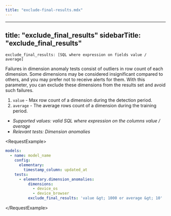 ```yaml
---
title: "exclude-final-results.mdx"
---
```


---
title: "exclude_final_results"
sidebarTitle: "exclude_final_results"
---

`exclude_final_results: [SQL where expression on fields value / average]`

Failures in dimension anomaly tests consist of outliers in row count of each dimension.
Some dimensions may be considered insignificant compared to others, and you may prefer not to receive alerts for them.
With this parameter, you can exclude these dimensions from the results set and avoid such failures.

1. `value` - Max row count of a dimension during the detection period.
2. `average` - The average rows count of a dimension during the training period.

- _Supported values: valid SQL where expression on the columns value / average_
- _Relevant tests: Dimension anomalies_

&lt;RequestExample&gt;

```yml test
models:
  - name: model_name
    config:
      elementary:
        timestamp_column: updated_at
    tests:
      - elementary.dimension_anomalies:
          dimensions:
            - device_os
            - device_browser
          exclude_final_results: 'value &gt; 1000 or average &gt; 10'
```

&lt;/RequestExample&gt;

